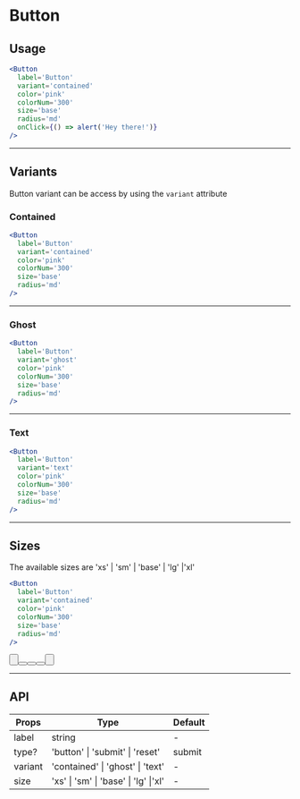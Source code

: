 
# Button

## Usage

```jsx live
<Button
  label='Button'
  variant='contained'
  color='pink'
  colorNum='300'
  size='base'
  radius='md'
  onClick={() => alert('Hey there!')}
/>
```

---

## Variants

Button variant can be access by using the `variant` attribute

### Contained

```jsx live
<Button
  label='Button'
  variant='contained'
  color='pink'
  colorNum='300'
  size='base'
  radius='md'
/>
```

---

### Ghost

```jsx live
<Button
  label='Button'
  variant='ghost'
  color='pink'
  colorNum='300'
  size='base'
  radius='md'
/>
```

---

### Text

```jsx live
<Button
  label='Button'
  variant='text'
  color='pink'
  colorNum='300'
  size='base'
  radius='md'
/>
```

---

## Sizes

The available sizes are 'xs' | 'sm' | 'base' | 'lg' |'xl'

```jsx live
<Button
  label='Button'
  variant='contained'
  color='pink'
  colorNum='300'
  size='base'
  radius='md'
/>
```

<div className='flex flex-wrap md:justify-around justify-around md:items-center flex-col md:flex-row'>

<Button
  label='Button'
  variant='contained'
  color='red'
  colorNum='700'
  bg='fuchsia'
  bgNum='200'
  size='xs'
  radius='md'
/>

<Button
  label='Button'
  variant='contained'
  color='red'
  colorNum='700'
  size='sm'
  bg='fuchsia'
  bgNum='200'
  radius='md'
/>
<Button
  label='Button'
  variant='contained'
  color='red'
  colorNum='700'
  bg='fuchsia'
  bgNum='200'
  size='base'
  radius='md'
/>
<Button
  label='Button'
  variant='contained'
  color='red'
  colorNum='700'
  size='lg'
  bg='fuchsia'
  bgNum='200'
  radius='md'
/>
<Button
  label='Button'
  variant='contained'
  color='red'
  colorNum='700'
  size='xl'
  bg='fuchsia'
  bgNum='200'
  radius='md'
/>

</div>

---

## API

<table class='table-auto'>
  <thead>
    <tr>
      <th>Props</th>
      <th>Type</th>
      <th>Default</th>
    </tr>
  </thead>
  <tbody>
    <tr>
      <td>label</td>
      <td>string</td>
      <td>-</td>
    </tr>
    <tr>
      <td>type?</td>
      <td> 'button' | 'submit' | 'reset'</td>
      <td>submit</td>
    </tr>
    <tr>
      <td>variant</td>
      <td> 'contained' | 'ghost' | 'text'</td>
      <td>-</td>
    </tr>
    <tr>
      <td>size</td>
      <td> 'xs' | 'sm' | 'base' | 'lg' |'xl'</td>
      <td>-</td>
    </tr>
  </tbody>
</table>
